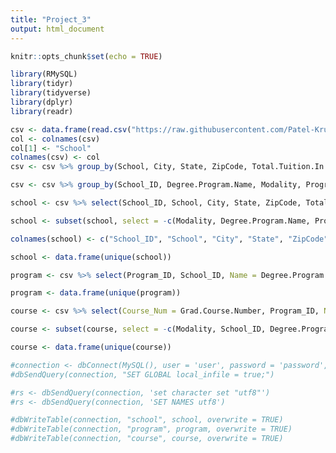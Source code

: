 ---
title: "Project_3"
output: html_document
---

```{r setup, include=FALSE}
knitr::opts_chunk$set(echo = TRUE)
```

```{r}
library(RMySQL)
library(tidyr)
library(tidyverse)
library(dplyr)
library(readr)
```


```{r csv}

csv <- data.frame(read.csv("https://raw.githubusercontent.com/Patel-Krutika/Data_607/main/Acct_Curricula2.csv"))
col <- colnames(csv) 
col[1] <- "School"
colnames(csv) <- col
csv <- csv %>% group_by(School, City, State, ZipCode, Total.Tuition.In.State, Tuition.per.Credit.In.State, In.state.fees, Total.Tuition.Out.of.State, Tuition.per.Credit.Out.of.State, Out.of.state.fees) %>% mutate(School_ID=cur_group_id())

csv <- csv %>% group_by(School_ID, Degree.Program.Name, Modality, Program.Degree.Credits, Programmic.Accrediation) %>% mutate(Program_ID=cur_group_id())

```

```{r School}
school <- csv %>% select(School_ID, School, City, State, ZipCode, Total.Tuition.In.State, Tuition.per.Credit.In.State, In.state.fees, Total.Tuition.Out.of.State, Tuition.per.Credit.Out.of.State, Out.of.state.fees)

school <- subset(school, select = -c(Modality, Degree.Program.Name, Program.Degree.Credits, Programmic.Accrediation) )

colnames(school) <- c("School_ID", "School", "City", "State", "ZipCode", "Total_Tuition_In_State", "Tuition_per_Credit_In_State", "In_state_fees", "Total_Tuition_Out_of_State", "Tuition_per_Credit_Out_of_State", "Out_of_state_fees")

school <- data.frame(unique(school))
```

```{r Program}
program <- csv %>% select(Program_ID, School_ID, Name = Degree.Program.Name, Modality, Credits = Program.Degree.Credits, Program_Accrediation = Programmic.Accrediation)

program <- data.frame(unique(program))

```

```{r Course}
course <- csv %>% select(Course_Num = Grad.Course.Number, Program_ID, Name = Name.of.Course, Description, Credits = Course.Credits, Core_Or_Elective = Core.or.Elective)

course <- subset(course, select = -c(Modality, School_ID, Degree.Program.Name, Program.Degree.Credits, Programmic.Accrediation) )

course <- data.frame(unique(course))

```


```{r sql_server}
#connection <- dbConnect(MySQL(), user = 'user', password = 'password', host = 'localhost', dbname = 'data_science')
#dbSendQuery(connection, "SET GLOBAL local_infile = true;")

#rs <- dbSendQuery(connection, 'set character set "utf8"')
#rs <- dbSendQuery(connection, 'SET NAMES utf8')

#dbWriteTable(connection, "school", school, overwrite = TRUE)
#dbWriteTable(connection, "program", program, overwrite = TRUE)
#dbWriteTable(connection, "course", course, overwrite = TRUE)

```


